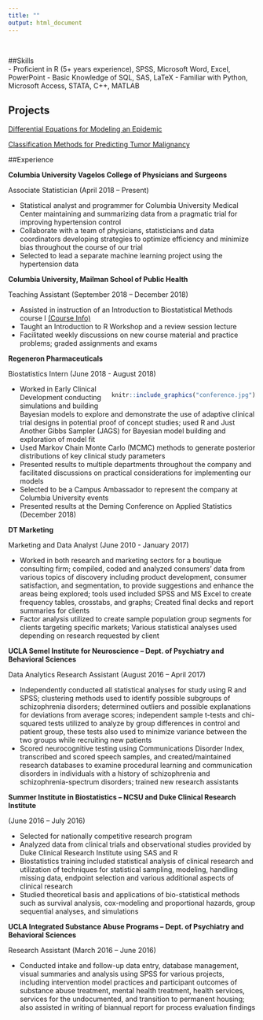```yaml
---
title: ""
output: html_document
---
```

<br>

##Skills	
-	Proficient in R (5+ years experience), SPSS, Microsoft Word, Excel, PowerPoint
-	Basic Knowledge of SQL, SAS, LaTeX
- Familiar with Python, Microsoft Access, STATA, C++, MATLAB

## Projects
<a href="Epidemic.pdf">Differential Equations for Modeling an Epidemic</a>

<a href="Classification Methods for Predicting Tumor Malignancy.pdf">Classification Methods for Predicting Tumor Malignancy</a>

##Experience

__Columbia University Vagelos College of Physicians and Surgeons__

Associate Statistician (April 2018 – Present)

- Statistical analyst and programmer for Columbia University Medical Center maintaining and summarizing data from a pragmatic trial for improving hypertension control
- Collaborate with a team of physicians, statisticians and data coordinators developing strategies to optimize efficiency and minimize bias throughout the course of our trial
- Selected to lead a separate machine learning project using the hypertension data 


__Columbia University, Mailman School of Public Health__

Teaching Assistant (September 2018 – December 2018)

- Assisted in instruction of an Introduction to Biostatistical Methods course I <a href="course_info.html"> (Course Info)</a>
- Taught an Introduction to R Workshop and a review session lecture
- Facilitated weekly discussions on new course material and practice problems; graded assignments and exams


__Regeneron Pharmaceuticals__ 

Biostatistics Intern (June 2018 - August 2018)

<div style= "float:right;position:relative; top: 0px; right:0px;">
```r
knitr::include_graphics("conference.jpg")
```

</div>

- Worked in Early Clinical Development conducting simulations and building Bayesian models to explore and demonstrate the use of adaptive clinical trial designs in potential proof of concept studies; used R and Just Another Gibbs Sampler (JAGS) for Bayesian model building and exploration of model fit
- Used Markov Chain Monte Carlo (MCMC) methods to generate posterior distributions of key clinical study parameters
- Presented results to multiple departments throughout the company and facilitated discussions on practical considerations for implementing our models
- Selected to be a Campus Ambassador to represent the company at Columbia University events
- Presented results at the Deming Conference on Applied Statistics (December 2018) 



__DT Marketing__

Marketing and Data Analyst (June 2010 - January 2017)

-	Worked in both research and marketing sectors for a boutique consulting firm; compiled, coded and analyzed consumers’ data from various topics of discovery including product development, consumer satisfaction, and segmentation, to provide suggestions and enhance the areas being explored; tools used included SPSS and MS Excel to create frequency tables, crosstabs, and graphs; Created final decks and report summaries for clients
-	Factor analysis utilized to create sample population group segments for clients targeting specific markets; Various statistical analyses used depending on research requested by client
 
__UCLA Semel Institute for Neuroscience – Dept. of Psychiatry and Behavioral Sciences__

Data Analytics Research Assistant (August 2016 – April 2017)

-	Independently conducted all statistical analyses for study using R and SPSS; clustering methods used to identify possible subgroups of schizophrenia disorders; determined outliers and possible explanations for deviations from average scores; independent sample t-tests and chi-squared tests utilized to analyze by group differences in control and patient group, these tests also used to minimize variance between the two groups while recruiting new patients
-	Scored neurocognitive testing using Communications Disorder Index, transcribed and scored speech samples, and created/maintained research databases to examine procedural learning and communication disorders in individuals with a history of schizophrenia and schizophrenia-spectrum disorders; trained new research assistants


__Summer Institute in Biostatistics – NCSU and Duke Clinical Research Institute__  

(June 2016 – July 2016)


-	Selected for nationally competitive research program
-	Analyzed data from clinical trials and observational studies provided by Duke Clinical Research Institute using SAS and R
-	Biostatistics training included statistical analysis of clinical research and utilization of techniques for statistical sampling, modeling, handling missing data, endpoint selection and various additional aspects of clinical research
-	Studied theoretical basis and applications of bio-statistical methods such as survival analysis, cox-modeling and proportional hazards, group sequential analyses, and simulations


__UCLA Integrated Substance Abuse Programs – Dept. of Psychiatry and Behavioral Sciences__

Research Assistant (March 2016 – June 2016)

-	Conducted intake and follow-up data entry, database management, visual summaries and analysis using SPSS for various projects, including intervention model practices and participant outcomes of substance abuse treatment, mental health treatment, health services, services for the undocumented, and transition to permanent housing; also assisted in writing of biannual report for process evaluation findings

